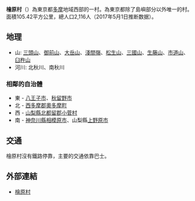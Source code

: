 {{日本町村|
自治體名=檜原|
町村=村|
圖像=[[File:Hossawa_Falls.jpg|240px]]|
圖像說明={{tsl|ja|払沢の滝|拂澤瀑布}}（拂子瀑布）|
日文原名=檜原村|
平假名=ひのはらむら|
羅馬字拼音=Hinohara-mura|
町村章=[[File:Emblem_of_Hinohara,_Tokyo.svg|100px]]|
都道府縣=東京都|
支廳=|
郡=西多摩郡|
編號=13307-8|
面積=105.42|
邊界未定=|
人口=2,116|
統計時間=2017年5月1日（推断）|
自治體=[[八王子市|八王子市]]、[[秋留野市|秋留野市]]、[[奧多摩町|奧多摩町]]<br />[[神奈川縣|神奈川縣]]：[[相模原市|相模原市]]<br />[[山梨縣|山梨縣]]：[[上野原市|上野原市]]|
樹=[[檜|檜]]|
花=[[棣棠花|棣棠花]]|
鳥=[[短翅樹鶯|短翅樹鶯]]|
其他象徵物=|
其他象徵=|
郵遞區號=190-0212|
所在地=西多摩郡檜原村467番地之1|
電話號碼=42-598-1011|
外部連結=http://www.vill.hinohara.tokyo.jp/|
經度=|
緯度=|
地圖=[[File:Tokyo-hinohara-village.png|250px]]|
註記=人口：[http://www.vill.hinohara.tokyo.jp/ 檜原村官方網頁]|
}}
'''檜原村'''（{{jpn|j=檜原村|hg=ひのはらむら|rm=Hinohara mura|f=y}}）為東京都[[三多摩|多摩]]地域西部的一村。為東京都除了島嶼部分以外唯一的村。面積105.42平方公里，總人口2,116人（2017年5月1日推断数据）。

== 地理 ==
* 山: [[三頭山_(東京都)|三頭山]]、[[御前山_(東京都)|御前山]]、[[大岳山_(東京都)|大岳山]]、[[淺間嶺|淺間嶺]]、[[松生山|松生山]]、[[三國峠_(山梨縣)|三國山]]、[[生藤山|生藤山]]、[[市道山|市道山]]、[[臼杵山_(東京都)|臼杵山]]
* 河川: 北秋川、南秋川

=== 相鄰的自治體 ===
* 東 - [[八王子市|八王子市]]、[[秋留野市|秋留野市]]
* 北 - [[西多摩郡|西多摩郡]][[奧多摩町|奧多摩町]]
* 西 - [[山梨縣|山梨縣]][[北都留郡|北都留郡]][[小菅村|小菅村]]
* 南 - [[神奈川縣|神奈川縣]][[相模原市|相模原市]]、山梨縣[[上野原市|上野原市]]
== 交通 ==
檜原村沒有鐵路停靠，主要的交通依靠巴士。
== 外部連結 ==
{{Commonscat|Hinohara, Tokyo}}
* [http://www.vill.hinohara.tokyo.jp/ 檜原村] {{Wayback|url=http://www.vill.hinohara.tokyo.jp/ |date=20210220054730 }}

{{東京都}}
{{日本地理小作品}}